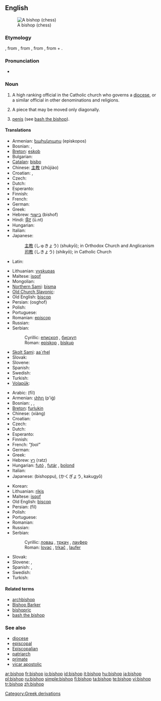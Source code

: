 {{wikipedia|Bishop}}
==English==
[[Image:Chess bishop 0970.jpg|thumb|A bishop (chess)]]

===Etymology===
{{etyl|ang}} {{term|biscop}}, from {{VL.}} {{term|biscopus}}, from {{etyl|la}} {{term|episcopus||overseer, supervisor}}, from {{etyl|grc}} {{term|ἐπίσκοπος||overseer|tr=episkopos|sc=polytonic}}, from {{term|ἐπί||over|tr=epi|sc=polytonic}} + {{term|σκοπέω||I examine|tr=skopeō|sc=polytonic}}.

===Pronunciation===
* {{IPA|/ˈbɪʃəp/}}

===Noun===
{{en-noun}}

# A high ranking official in the Catholic church who governs a [[diocese]], or a similar official in other denominations and religions.
# {{chess}} A piece that may be moved only diagonally.
# {{slang}} [[penis]] (see [[bash the bishop]]).

====Translations====
{{trans-top|church official}}
* Armenian: [[եպիսկոպոս]] (episkopos)
* Bosnian: {{t-|bs|episkop|m}}, {{t-|bs|biskup|m}}
* [[Breton]]: [[eskob]] {{m}}
* Bulgarian: {{t+|bg|епископ|m|sc=Cyrl}}
* [[Catalan]]: [[bisbo]] {{m}}
* Chinese: [[主教]] (zhǔjiào)
* Croatian: {{t-|hr|biskup|m}}, {{t-|hr|episkop|m}}
* Czech: {{t-|cs|biskup|m}}
* Dutch: {{t+|nl|bisschop|m}}
* Esperanto: {{t-|eo|episkopo}}
* Finnish: {{t+|fi|piispa}}
* French: {{t+|fr|évêque|m}}
* German: {{t+|de|Bischof|m}}
* Greek: {{t+|el|επίσκοπος|m|epískopos|sc=Grek}}
* Hebrew: [[בישוף]] (bishof) {{m}}
* Hindi: [[ऊँट]] (ū.nt)
* Hungarian: {{t+|hu|püspök}}
* Italian: {{t+|it|vescovo|m}}
* Japanese:
*: [[主教]] (しゅきょう) (shukyō); in Orthodox Church and Anglicanism
*: [[司教]] (しきょう) (shikyō); in Catholic Church
* Latin: {{t-|la|episcopus|m}}
{{trans-mid}}
* Lithuanian: [[vyskupas]] {{m}}
* Maltese: [[isqof]]
* Mongolian: {{t|mn|хүрээний тэргүүн|sc=Cyrl|xs=Mongolian}}
* [[Northern Sami]]: [[bisma]]
* [[Old Church Slavonic]]: {{tø|cu|бискѹпъ|m|tr=biskupŭ|sc=Cyrl|xs=Old Church Slavonic}}
* Old English: [[biscop]] {{m}}
* Persian: {{fa-Arab|[[اسقف]]}} (osghof)
* Polish: {{t+|pl|biskup|m}}
* Portuguese: {{t+|pt|bispo|m}}
* Romanian: [[episcop]] {{m}}
* Russian: {{t+|ru|епископ|m|tr=jepískop|sc=Cyrl}}
* Serbian:
*: Cyrillic: [[епископ]] {{m}}, [[бискуп]] {{m}}
*: Roman: [[episkop]] {{m}}, [[biskup]] {{m}}
* [[Skolt Sami]]: [[aa´rhel]]
* Slovak: {{t-|sk|biskup|m}}
* Slovene: {{t+|sl|škof|m}}
* Spanish: {{t-|es|obispo|m}}
* Swedish: {{t-|sv|biskop|c}}
* Turkish: {{t+|tr|piskopos}}
* [[Volapük]]: {{t+|vo|bijop}}
{{trans-bottom}}

{{trans-top|chess piece}}
* Arabic: {{Arab|[[فيل]]}} (fīl) {{m}}
* Armenian: [[փիղ]] (p'iġ)
* Bosnian: {{t-|bs|lovac|m}}, {{t-|bs|trkač|m}}, {{t-|bs|laufer|m}}
* [[Breton]]: [[furlukin]] {{m}}
* Chinese: {{t-|zh|象}} (xiàng)
* Croatian: {{t-|hr|lovac|m}}
* Czech: {{t-|cs|střelec|m}}
* Dutch: {{t+|nl|loper|m}}
* Esperanto: {{t-|eo|kuriero}}
* Finnish: {{t+|fi|lähetti}}
* French: {{t-|fr|fou|m}} ''"fool"''
* German: {{t+|de|Läufer|m}}
* Greek: {{t+|el|αξιωματικός|m|axiomatikós}}
* Hebrew: [[רץ]] (ratz) {{f}}
* Hungarian: [[futó]] , [[futár]] , [[bolond]]
* Italian: {{t+|it|alfiere|m}}
* Japanese: {{t-|ja|ビショップ}} (bishoppu), {{t-|ja|角行}} (かくぎょう, kakugyō)
{{trans-mid}}
* Korean: {{ko-inline|비숍|bisyop}}
* Lithuanian: [[rikis]] {{m}}
* Maltese: [[isqof]]
* Old English: [[biscop]] {{m}}
* Persian: {{fa-Arab|[[فیل]]}} (fil)
* Polish: {{t-|pl|goniec|m}}
* Portuguese: {{t+|pt|bispo|m}}
* Romanian: {{t+|ro|nebun|m}}
* Russian: {{t+|ru|слон|m|tr=slon|sc=Cyrl}}
* Serbian:
*: Cyrillic: [[ловац]] {{m}}, [[тркач]] {{m}}, [[лауфер]] {{m}}
*: Roman: [[lovac]] {{m}}, [[trkač]] {{m}}, [[laufer]] {{m}}
* Slovak: {{t-|sk|strelec|m}}
* Slovene: {{t-|sl|tekač|m}}, {{t+|sl|lovec|m}}
* Spanish: {{t+|es|alfil|m}}, {{t-|es|arfil|m}}
* Swedish: {{t+|sv|löpare|c}}
* Turkish: {{t+|tr|fil}}
{{trans-bottom}}

====Related terms====
* [[archbishop]]
* [[Bishop Barker]]
* [[bishopric]]
* [[bash the bishop]]

===See also===
* [[diocese]]
* [[episcopal]]
* [[Episcopalian]]
* [[patriarch]]
* [[primate]]
* [[vicar apostolic]]

[[Category:Greek derivations]]

[[ar:bishop]]
[[fr:bishop]]
[[io:bishop]]
[[id:bishop]]
[[it:bishop]]
[[hu:bishop]]
[[ja:bishop]]
[[pl:bishop]]
[[ru:bishop]]
[[simple:bishop]]
[[fi:bishop]]
[[ta:bishop]]
[[te:bishop]]
[[vi:bishop]]
[[tr:bishop]]
[[zh:bishop]]